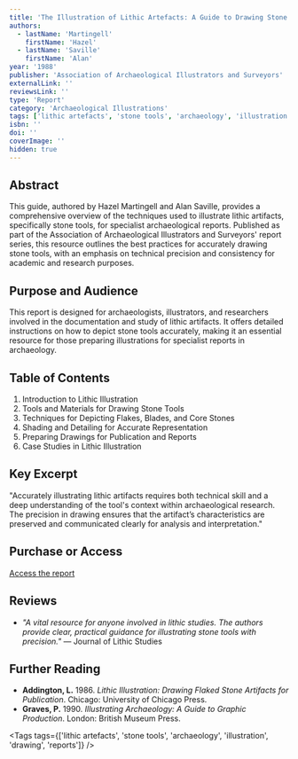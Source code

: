```yaml
---
title: 'The Illustration of Lithic Artefacts: A Guide to Drawing Stone Tools for Specialist Reports'
authors:
  - lastName: 'Martingell'
    firstName: 'Hazel'
  - lastName: 'Saville'
    firstName: 'Alan'
year: '1988'
publisher: 'Association of Archaeological Illustrators and Surveyors'
externalLink: ''
reviewsLink: ''
type: 'Report'
category: 'Archaeological Illustrations'
tags: ['lithic artefacts', 'stone tools', 'archaeology', 'illustration', 'drawing', 'reports']
isbn: ''
doi: ''
coverImage: ''
hidden: true
---
```


## Abstract

This guide, authored by Hazel Martingell and Alan Saville, provides a comprehensive overview of the techniques used to illustrate lithic artifacts, specifically stone tools, for specialist archaeological reports. Published as part of the Association of Archaeological Illustrators and Surveyors' report series, this resource outlines the best practices for accurately drawing stone tools, with an emphasis on technical precision and consistency for academic and research purposes.

## Purpose and Audience

This report is designed for archaeologists, illustrators, and researchers involved in the documentation and study of lithic artifacts. It offers detailed instructions on how to depict stone tools accurately, making it an essential resource for those preparing illustrations for specialist reports in archaeology.

## Table of Contents

1. Introduction to Lithic Illustration
2. Tools and Materials for Drawing Stone Tools
3. Techniques for Depicting Flakes, Blades, and Core Stones
4. Shading and Detailing for Accurate Representation
5. Preparing Drawings for Publication and Reports
6. Case Studies in Lithic Illustration

## Key Excerpt

"Accurately illustrating lithic artifacts requires both technical skill and a deep understanding of the tool's context within archaeological research. The precision in drawing ensures that the artifact’s characteristics are preserved and communicated clearly for analysis and interpretation."

## Purchase or Access

[Access the report](https://www.archaeologicalillustrators.org/publications)

## Reviews

- _"A vital resource for anyone involved in lithic studies. The authors provide clear, practical guidance for illustrating stone tools with precision."_ — Journal of Lithic Studies

## Further Reading

- **Addington, L.** 1986. _Lithic Illustration: Drawing Flaked Stone Artifacts for Publication_. Chicago: University of Chicago Press.
- **Graves, P.** 1990. _Illustrating Archaeology: A Guide to Graphic Production_. London: British Museum Press.

<Tags
  tags={['lithic artefacts', 'stone tools', 'archaeology', 'illustration', 'drawing', 'reports']}
/>
